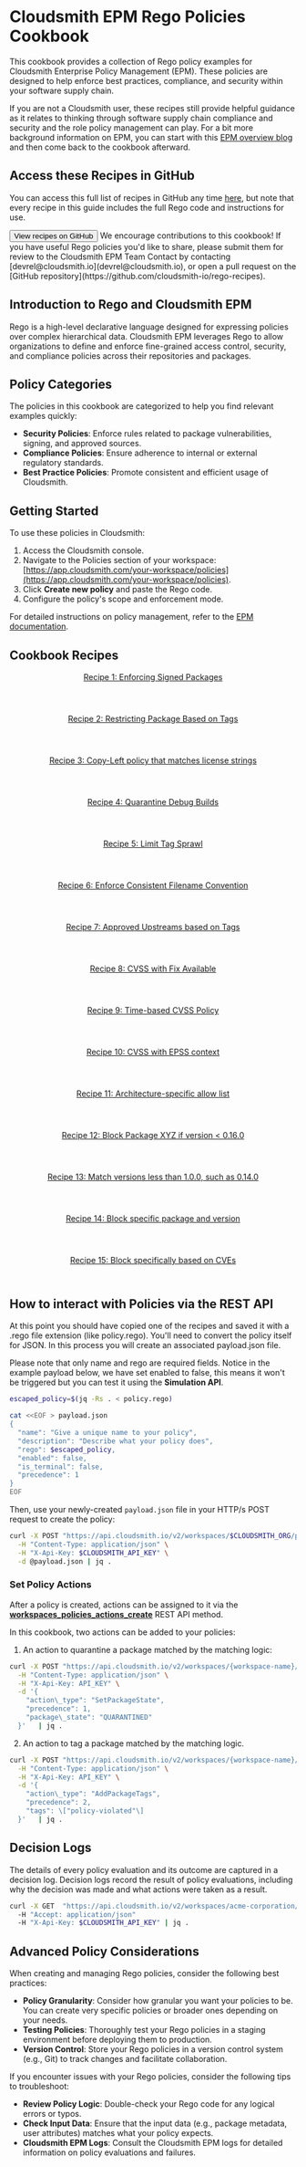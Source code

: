 
# Cloudsmith EPM Rego Policies Cookbook

This cookbook provides a collection of Rego policy examples for Cloudsmith Enterprise Policy Management (EPM). These policies are designed to help enforce best practices, compliance, and security within your software supply chain.

If you are not a Cloudsmith user, these recipes still provide helpful guidance as it relates to thinking through software supply chain compliance and security and the role policy management can play. For a bit more background information on EPM, you can start with this [EPM overview blog](https://cloudsmith.com/blog/policy-as-code-automation-with-epm) and then come back to the cookbook afterward.

## Access these Recipes in GitHub
You can access this full list of recipes in GitHub any time [here](https://github.com/cloudsmith-io/rego-recipes), but note that every recipe in this guide includes the full Rego code and instructions for use.

<Button href="https://github.com/cloudsmith-io/rego-recipes" withArrow>
   <Icon title="View" name="github"/>
   View recipes on GitHub
</Button>

<Note variant="note" headline="Contributing to the Cookbook">
We encourage contributions to this cookbook! If you have useful Rego policies you'd like to share, please submit them for review to the Cloudsmith EPM Team Contact by contacting [devrel@cloudsmith.io](devrel@cloudsmith.io), or open a pull request on the [GitHub repository](https://github.com/cloudsmith-io/rego-recipes).
</Note>

## Introduction to Rego and Cloudsmith EPM

Rego is a high-level declarative language designed for expressing policies over complex hierarchical data. Cloudsmith EPM leverages Rego to allow organizations to define and enforce fine-grained access control, security, and compliance policies across their repositories and packages.

## Policy Categories

The policies in this cookbook are categorized to help you find relevant examples quickly:

- **Security Policies**: Enforce rules related to package vulnerabilities, signing, and approved sources.  
- **Compliance Policies**: Ensure adherence to internal or external regulatory standards.  
- **Best Practice Policies**: Promote consistent and efficient usage of Cloudsmith.

## Getting Started

To use these policies in Cloudsmith:

1. Access the Cloudsmith console.  
2. Navigate to the Policies section of your workspace: [https://app.cloudsmith.com/your-workspace/policies](https://app.cloudsmith.com/your-workspace/policies).
3. Click **Create new policy** and paste the Rego code.
4. Configure the policy's scope and enforcement mode.

For detailed instructions on policy management, refer to the [EPM documentation](/supply-chain-security/epm).

## Cookbook Recipes

<div className={styles.iconGrid}>
  <a href="epm-rego-cookbook/recipe-1" className={styles.iconWrapper}>
    <header>
      <span className={'headlineXXXS'}>Recipe 1: Enforcing Signed Packages</span>
    </header>
    <footer>
      <Icon name={'rego'} as="svg" title="Recipe" className={styles.logo} width={24} height={24} />
      <Icon name={'arrowRight'} as="svg" title="Go to recipe" className={styles.arrowIcon} width={24} height={24} />
    </footer>
  </a>
  <a href="epm-rego-cookbook/recipe-2" className={styles.iconWrapper}>
    <header>
      <span className={'headlineXXXS'}>Recipe 2: Restricting Package Based on Tags</span>
    </header>
    <footer>
      <Icon name={'rego'} as="svg" title="Recipe" className={styles.logo} width={24} height={24} />
      <Icon name={'arrowRight'} as="svg" title="Go to recipe" className={styles.arrowIcon} width={24} height={24} />
    </footer>
  </a>
  <a href="epm-rego-cookbook/recipe-3" className={styles.iconWrapper}>
    <header>
      <span className={'headlineXXXS'}>Recipe 3: Copy-Left policy that matches license strings</span>
    </header>
    <footer>
      <Icon name={'rego'} as="svg" title="Recipe" className={styles.logo} width={24} height={24} />
      <Icon name={'arrowRight'} as="svg" title="Go to recipe" className={styles.arrowIcon} width={24} height={24} />
    </footer>
  </a>
  <a href="epm-rego-cookbook/recipe-4" className={styles.iconWrapper}>
    <header>
      <span className={'headlineXXXS'}>Recipe 4: Quarantine Debug Builds</span>
    </header>
    <footer>
      <Icon name={'rego'} as="svg" title="Recipe" className={styles.logo} width={24} height={24} />
      <Icon name={'arrowRight'} as="svg" title="Go to recipe" className={styles.arrowIcon} width={24} height={24} />
    </footer>
  </a>
  <a href="epm-rego-cookbook/recipe-5" className={styles.iconWrapper}>
    <header>
      <span className={'headlineXXXS'}>Recipe 5: Limit Tag Sprawl</span>
    </header>
    <footer>
      <Icon name={'rego'} as="svg" title="Recipe" className={styles.logo} width={24} height={24} />
      <Icon name={'arrowRight'} as="svg" title="Go to recipe" className={styles.arrowIcon} width={24} height={24} />
    </footer>
  </a>
  <a href="epm-rego-cookbook/recipe-6" className={styles.iconWrapper}>
    <header>
      <span className={'headlineXXXS'}>Recipe 6: Enforce Consistent Filename Convention</span>
    </header>
    <footer>
      <Icon name={'rego'} as="svg" title="Recipe" className={styles.logo} width={24} height={24} />
      <Icon name={'arrowRight'} as="svg" title="Go to recipe" className={styles.arrowIcon} width={24} height={24} />
    </footer>
  </a>
  <a href="epm-rego-cookbook/recipe-7" className={styles.iconWrapper}>
    <header>
      <span className={'headlineXXXS'}>Recipe 7: Approved Upstreams based on Tags</span>
    </header>
    <footer>
      <Icon name={'rego'} as="svg" title="Recipe" className={styles.logo} width={24} height={24} />
      <Icon name={'arrowRight'} as="svg" title="Go to recipe" className={styles.arrowIcon} width={24} height={24} />
    </footer>
  </a>
  <a href="epm-rego-cookbook/recipe-8" className={styles.iconWrapper}>
    <header>
      <span className={'headlineXXXS'}>Recipe 8: CVSS with Fix Available</span>
    </header>
    <footer>
      <Icon name={'rego'} as="svg" title="Recipe" className={styles.logo} width={24} height={24} />
      <Icon name={'arrowRight'} as="svg" title="Go to recipe" className={styles.arrowIcon} width={24} height={24} />
    </footer>
  </a>
  <a href="epm-rego-cookbook/recipe-9" className={styles.iconWrapper}>
    <header>
      <span className={'headlineXXXS'}>Recipe 9: Time-based CVSS Policy</span>
    </header>
    <footer>
      <Icon name={'rego'} as="svg" title="Recipe" className={styles.logo} width={24} height={24} />
      <Icon name={'arrowRight'} as="svg" title="Go to recipe" className={styles.arrowIcon} width={24} height={24} />
    </footer>
  </a>
  <a href="epm-rego-cookbook/recipe-10" className={styles.iconWrapper}>
    <header>
      <span className={'headlineXXXS'}>Recipe 10: CVSS with EPSS context</span>
    </header>
    <footer>
      <Icon name={'rego'} as="svg" title="Recipe" className={styles.logo} width={24} height={24} />
      <Icon name={'arrowRight'} as="svg" title="Go to recipe" className={styles.arrowIcon} width={24} height={24} />
    </footer>
  </a>
  <a href="epm-rego-cookbook/recipe-11" className={styles.iconWrapper}>
    <header>
      <span className={'headlineXXXS'}>Recipe 11: Architecture-specific allow list</span>
    </header>
    <footer>
      <Icon name={'rego'} as="svg" title="Recipe" className={styles.logo} width={24} height={24} />
      <Icon name={'arrowRight'} as="svg" title="Go to recipe" className={styles.arrowIcon} width={24} height={24} />
    </footer>
  </a>
  <a href="epm-rego-cookbook/recipe-12" className={styles.iconWrapper}>
    <header>
      <span className={'headlineXXXS'}>Recipe 12: Block Package XYZ if version < 0.16.0</span>
    </header>
    <footer>
      <Icon name={'rego'} as="svg" title="Recipe" className={styles.logo} width={24} height={24} />
      <Icon name={'arrowRight'} as="svg" title="Go to recipe" className={styles.arrowIcon} width={24} height={24} />
    </footer>
  </a>
  <a href="epm-rego-cookbook/recipe-13" className={styles.iconWrapper}>
    <header>
      <span className={'headlineXXXS'}>Recipe 13: Match versions less than 1.0.0, such as 0.14.0</span>
    </header>
    <footer>
      <Icon name={'rego'} as="svg" title="Recipe" className={styles.logo} width={24} height={24} />
      <Icon name={'arrowRight'} as="svg" title="Go to recipe" className={styles.arrowIcon} width={24} height={24} />
    </footer>
  </a>
  <a href="epm-rego-cookbook/recipe-14" className={styles.iconWrapper}>
    <header>
      <span className={'headlineXXXS'}>Recipe 14: Block specific package and version</span>
    </header>
    <footer>
      <Icon name={'rego'} as="svg" title="Recipe" className={styles.logo} width={24} height={24} />
      <Icon name={'arrowRight'} as="svg" title="Go to recipe" className={styles.arrowIcon} width={24} height={24} />
    </footer>
  </a>
  <a href="epm-rego-cookbook/recipe-15" className={styles.iconWrapper}>
    <header>
      <span className={'headlineXXXS'}>Recipe 15: Block specifically based on CVEs</span>
    </header>
    <footer>
      <Icon name={'rego'} as="svg" title="Recipe" className={styles.logo} width={24} height={24} />
      <Icon name={'arrowRight'} as="svg" title="Go to recipe" className={styles.arrowIcon} width={24} height={24} />
    </footer>
  </a>
</div>


## How to interact with Policies via the REST API

At this point you should have copied one of the recipes and saved it with a .rego file extension (like policy.rego). You'll need to convert the policy itself for JSON. In this process you will create an associated payload.json file.

Please note that only name and rego are required fields. Notice in the example payload below, we have set enabled to false, this means it won't be triggered but you can test it using the **Simulation API**.

```bash
escaped_policy=$(jq -Rs . < policy.rego)

cat <<EOF > payload.json
{
  "name": "Give a unique name to your policy",
  "description": "Describe what your policy does",
  "rego": $escaped_policy,
  "enabled": false,
  "is_terminal": false,
  "precedence": 1
}
EOF
```

Then, use your newly-created `payload.json` file in your HTTP/s POST request to create the policy:

```bash
curl -X POST "https://api.cloudsmith.io/v2/workspaces/$CLOUDSMITH_ORG/policies/" \
  -H "Content-Type: application/json" \
  -H "X-Api-Key: $CLOUDSMITH_API_KEY" \
  -d @payload.json | jq .
```

### Set Policy Actions

After a policy is created, actions can be assigned to it via the [**workspaces_policies_actions_create**](https://api.cloudsmith.io/v2/redoc/#tag/workspaces/operation/workspaces_policies_actions_create) REST API method.

In this cookbook, two actions can be added to your policies:

1. An action to quarantine a package matched by the matching logic:

```bash
curl -X POST "https://api.cloudsmith.io/v2/workspaces/{workspace-name}/policies/{POLICY\_SLUG}/actions/" \
  -H "Content-Type: application/json" \
  -H "X-Api-Key: API_KEY" \
  -d '{  
    "action\_type": "SetPackageState",  
    "precedence": 1,  
    "package\_state": "QUARANTINED"  
  }'   | jq .
```

2. An action to tag a package matched by the matching logic.

```bash
curl -X POST "https://api.cloudsmith.io/v2/workspaces/{workspace-name}/policies/{POLICY\_SLUG}/actions/" \
  -H "Content-Type: application/json" \
  -H "X-Api-Key: API_KEY" \
  -d '{  
    "action\_type": "AddPackageTags",  
    "precedence": 2,  
    "tags": \["policy-violated"\]  
  }'   | jq .
```

## Decision Logs

The details of every policy evaluation and its outcome are captured in a decision log. Decision logs record the result of policy evaluations, including why the decision was made and what actions were taken as a result.

```bash
curl -X GET  "https://api.cloudsmith.io/v2/workspaces/acme-corporation/policies/decision_logs/?policy=$SLUG_PERM"   
  -H "Accept: application/json"   
  -H "X-Api-Key: $CLOUDSMITH_API_KEY" | jq .
```

## Advanced Policy Considerations

When creating and managing Rego policies, consider the following best practices:

- **Policy Granularity**: Consider how granular you want your policies to be. You can create very specific policies or broader ones depending on your needs.
- **Testing Policies**: Thoroughly test your Rego policies in a staging environment before deploying them to production.
- **Version Control**: Store your Rego policies in a version control system (e.g., Git) to track changes and facilitate collaboration.

If you encounter issues with your Rego policies, consider the following tips to troubleshoot:

- **Review Policy Logic**:  Double-check your Rego code for any logical errors or typos.  
- **Check Input Data**:  Ensure that the input data (e.g., package metadata, user attributes) matches what your policy expects.  
- **Cloudsmith EPM Logs**: Consult the Cloudsmith EPM logs for detailed information on policy evaluations and failures.
